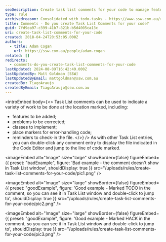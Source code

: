 ```yaml
---
seoDescription: Create task list comments for your code to manage features, corrections, and reminders with ease.
type: rule
archivedreason: Consolidated with todo-tasks - https://www.ssw.com.au/rules/todo-tasks
title: Comments - Do you create Task List Comments for your code?
guid: 7fd9ea97-c399-41b7-821b-b5d4005ca13c
uri: create-task-list-comments-for-your-code
created: 2018-04-24T20:53:05.000Z
authors:
  - title: Adam Cogan
    url: https://ssw.com.au/people/adam-cogan
related: []
redirects:
  - comments-do-you-create-task-list-comments-for-your-code
lastUpdated: 2024-08-09T16:42:49.000Z
lastUpdatedBy: Matt Goldman [SSW]
lastUpdatedByEmail: mattgoldman@ssw.com.au
createdBy: TiagoAraujo
createdByEmail: TiagoAraujo@ssw.com.au
---
```


<introEmbed
  body={<>
Task List comments can be used to indicate a variety of work to be done at the location marked, including:

- features to be added;
- problems to be corrected;
- classes to implement;
- place markers for error-handling code;
- reminders to check-in the file.
  </>}
/>
As with other Task List entries, you can double-click any comment entry to display the file indicated in the Code Editor and jump to the line of code marked.

<imageEmbed
  alt="Image"
  size="large"
  showBorder={false}
  figureEmbed={{
    preset: "badExample",
    figure: 'Bad example - the comment doesn\'t show in Task List window',
    shouldDisplay: true
  }}
  src="/uploads/rules/create-task-list-comments-for-your-code/pic1.png"
/>

<imageEmbed
  alt="Image"
  size="large"
  showBorder={false}
  figureEmbed={{
    preset: "goodExample",
    figure: 'Good example - Marked TODO in the comment, so you can see it in Task List window and double-click to jump to',
    shouldDisplay: true
  }}
  src="/uploads/rules/create-task-list-comments-for-your-code/pic2.png"
/>

<imageEmbed
  alt="Image"
  size="large"
  showBorder={false}
  figureEmbed={{
    preset: "goodExample",
    figure: 'Good example - Marked HACK in the comment, so you can see it in Task List window and double-click to jump to',
    shouldDisplay: true
  }}
  src="/uploads/rules/create-task-list-comments-for-your-code/pic3.png"
/>
